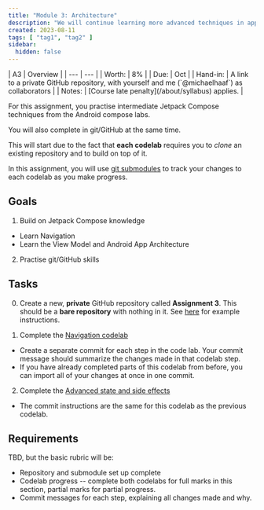 ```yaml
---
title: "Module 3: Architecture"
description: "We will continue learning more advanced techniques in application architecture for the Android stack."
created: 2023-08-11
tags: [ "tag1", "tag2" ]
sidebar:
  hidden: false
---
```


<div class="first-col-header">
| A3 | Overview |
| --- | --- |
| Worth: | 8% |
| Due: | Oct  |
| Hand-in: | A link to a private GitHub repository, with yourself and me (`@michaelhaaf`) as collaborators |
| Notes: | [Course late penalty](/about/syllabus) applies. |
</div>

For this assignment, you practise intermediate Jetpack Compose techniques from the Android compose labs.

You will also complete in git/GitHub at the same time.

This will start due to the fact that **each codelab** requires you to *clone* an existing repository and to build on top of it.

In this assignment, you will use [git submodules](https://git-scm.com/book/en/v2/Git-Tools-Submodules) to track your changes to each codelab as you make progress.



## Goals

1. Build on Jetpack Compose knowledge
  - Learn Navigation
  - Learn the View Model and Android App Architecture

2. Practise git/GitHub skills

## Tasks

0. Create a new, **private** GitHub repository called **Assignment 3**. This should be a **bare repository** with nothing in it. See [here]() for example instructions.

1. Complete the [Navigation codelab][navigation-codelab]
  - Create a separate commit for each step in the code lab. Your commit message should summarize the changes made in that codelab step.
  - If you have already completed parts of this codelab from before, you can import all of your changes at once in one commit.
2. Complete the [Advanced state and side effects][adv-state-codelab]
  - The commit instructions are the same for this codelab as the previous codelab.


## Requirements

TBD, but the basic rubric will be:

- Repository and submodule set up complete
- Codelab progress -- complete both codelabs for full marks in this section, partial marks for partial progress.
- Commit messages for each step, explaining all changes made and why.

[navigation-codelab]: https://developer.android.com/codelabs/jetpack-compose-navigation#0
[adv-state-codelab]: https://developer.android.com/codelabs/jetpack-compose-advanced-state-side-effects#0
